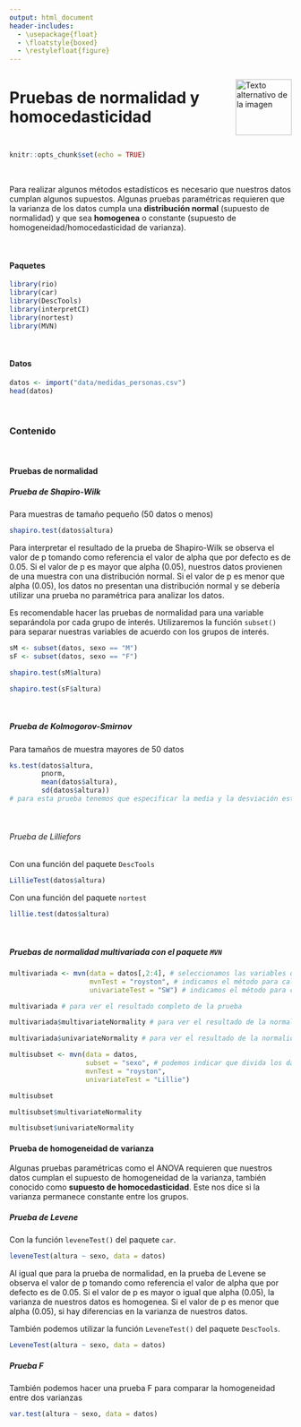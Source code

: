 ---
output: html_document
header-includes:
  - \usepackage{float}
  - \floatstyle{boxed}
  - \restylefloat{figure}
---

<div style="display:flex; align-items:center;">
  <h1 style="margin:0;">Pruebas de normalidad y homocedasticidad</h1>
  <img src="Imagenes/HNBI_LOGO1.jpeg" alt="Texto alternativo de la imagen" style="width:100px; margin-left:20px;">
</div>

```{r setup, include=FALSE}
knitr::opts_chunk$set(echo = TRUE)
```

<br>

Para realizar algunos métodos estadísticos es necesario que nuestros datos cumplan algunos supuestos. Algunas pruebas paramétricas requieren que la varianza de los datos cumpla una **distribución normal** (supuesto de normalidad) y que sea **homogenea** o constante  (supuesto de homogeneidad/homocedasticidad de varianza).

<br>

#### Paquetes

```{r, message=FALSE, warning=FALSE}
library(rio)
library(car)
library(DescTools)
library(interpretCI)
library(nortest)
library(MVN)
```

<br>

#### Datos

```{r}
datos <- import("data/medidas_personas.csv")
head(datos)
```

<br>

### Contenido{.tabset .tabset-pills}

<br>

#### Pruebas de normalidad

##### Prueba de Shapiro-Wilk

Para muestras de tamaño pequeño (50 datos o menos)

```{r}
shapiro.test(datos$altura)
```

Para interpretar el resultado de la prueba de Shapiro-Wilk se observa el valor de p tomando como referencia el valor de alpha que por defecto es de 0.05.
Si el valor de p es mayor que alpha (0.05), nuestros datos provienen de una muestra con una distribución normal. Si el valor de p es menor que alpha (0.05), los datos no presentan una distribución normal y se debería utilizar una prueba no paramétrica para analizar los datos.

Es recomendable hacer las pruebas de normalidad para una variable separándola por cada grupo de interés.
Utilizaremos la función `subset()` para separar nuestras variables de acuerdo con los grupos de interés.

```{r}
sM <- subset(datos, sexo == "M")
sF <- subset(datos, sexo == "F")
```

```{r}
shapiro.test(sM$altura)
```

```{r}
shapiro.test(sF$altura)
```

<br>

##### Prueba de Kolmogorov-Smirnov 

Para tamaños de muestra mayores de 50 datos

```{r, message=FALSE, warning=FALSE}
ks.test(datos$altura, 
        pnorm, 
        mean(datos$altura), 
        sd(datos$altura)) 
# para esta prueba tenemos que especificar la media y la desviación estándar de los datos, si no lo hacemos, retornará un valor de p erroneo.
```

<br>

###### Prueba de Lilliefors 

Con una función del paquete `DescTools`

```{r}
LillieTest(datos$altura)
```

Con una función del paquete `nortest`

```{r}
lillie.test(datos$altura)
```

<br>

##### Pruebas de normalidad multivariada con el paquete `MVN`

```{r}
multivariada <- mvn(data = datos[,2:4], # seleccionamos las variables de la tabla (columnas de la 2 a la 4)
                    mvnTest = "royston", # indicamos el método para calcular la normalidad multivariada
                    univariateTest = "SW") # indicamos el método para calcular la normalidad univariada

multivariada # para ver el resultado completo de la prueba

multivariada$multivariateNormality # para ver el resultado de la normalidad multivariada 

multivariada$univariateNormality # para ver el resultado de la normalidad univariada
```

```{r}
multisubset <- mvn(data = datos, 
                   subset = "sexo", # podemos indicar que divida los datos según los grupos de interés
                   mvnTest = "royston", 
                   univariateTest = "Lillie")

multisubset

multisubset$multivariateNormality

multisubset$univariateNormality
```



#### Prueba de homogeneidad de varianza

Algunas pruebas paramétricas como el ANOVA requieren que nuestros datos cumplan el supuesto de homogeneidad de la varianza, también conocido como **supuesto de homocedasticidad**. Este nos dice si la varianza permanece constante entre los grupos.

##### Prueba de Levene

Con la función `leveneTest()` del paquete `car`.

```{r, message=FALSE, warning=FALSE}
leveneTest(altura ~ sexo, data = datos)
```

Al igual que para la prueba de normalidad, en la prueba de Levene se observa el valor de p tomando como referencia el valor de alpha que por defecto es de 0.05.
Si el valor de p es mayor o igual que alpha (0.05), la varianza de nuestros datos es homogenea. Si el valor de p es menor que alpha (0.05), si hay diferencias en la varianza de nuestros datos.

También podemos utilizar la función `LeveneTest()` del paquete `DescTools`.

```{r, message=FALSE, warning=FALSE}
LeveneTest(altura ~ sexo, data = datos)
```

##### Prueba F

También podemos hacer una prueba F para comparar la homogeneidad entre dos varianzas

```{r}
var.test(altura ~ sexo, data = datos)
```

